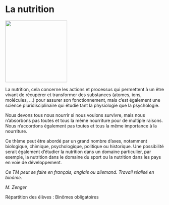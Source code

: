 # La nutrition

::: {.center data-latex=""}
![](images/la-nutrition.jpg){height=14em}
:::

La nutrition, cela concerne les actions et processus qui permettent à un
être vivant de récupérer et transformer des substances (atomes, ions,
molécules,&nbsp;...) pour assurer son fonctionnement, mais c'est également
une science pluridisciplinaire qui étudie tant la physiologie que la
psychologie.

Nous devons tous nous nourrir si nous voulons survivre, mais nous
n'absorbons pas toutes et tous la même nourriture pour de multiple
raisons. Nous n'accordons également pas toutes et tous la même
importance à la nourriture.

Ce thème peut être abordé par un grand nombre d'axes, notamment
biologique, chimique, psychologique, politique ou historique. Une
possibilité serait également d'étudier la nutrition dans un domaine
particulier, par exemple, la nutrition dans le domaine du sport ou la
nutrition dans les pays en voie de développement.

*Ce TM peut se faire en français, anglais ou allemand. Travail réalisé
en binôme.*

::: {.signature data-latex=""}
_M. Zenger_  
:::

Répartition des élèves : Binômes obligatoires